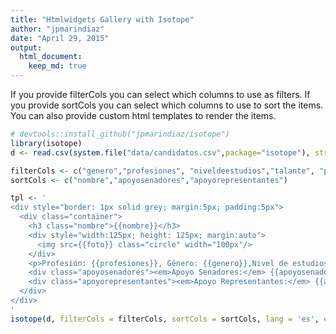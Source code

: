 ```yaml
---
title: "Htmlwidgets Gallery with Isotope"
author: "jpmarindiaz"
date: "April 29, 2015"
output: 
  html_document:
    keep_md: true
---
```



If you provide filterCols you can select which columns to use as filters.
If you provide sortCols you can select which columns to use to sort the items.
You can also provide custom html templates to render the items.

```r
# devtools::install_github("jpmarindiaz/isotope")
library(isotope)
d <- read.csv(system.file("data/candidatos.csv",package="isotope"), stringsAsFactors = FALSE)

filterCols <- c("genero","profesiones", "niveldeestudios","talante", "pragmaticoideologico","visionpais")
sortCols <- c("nombre","apoyosenadores","apoyorepresentantes")

tpl <- '
<div style="border: 1px solid grey; margin:5px; padding:5px">
  <div class="container">
    <h3 class="nombre">{{nombre}}</h3>
    <div style="width:125px; height: 125px; margin:auto">
      <img src={{foto}} class="circle" width="100px"/>
    </div>
    <p>Profesión: {{profesiones}}, Género: {{genero}},Nivel de estudios: {{niveldeestudios}}</p>
    <div class="apoyosenadores"><em>Apoyo Senadores:</em> {{apoyosenadores}}</div>
    <div class="apoyorepresentantes"><em>Apoyo Representantes:</em> {{apoyorepresentantes}}</div>
  </div>
</div>
'
isotope(d, filterCols = filterCols, sortCols = sortCols, lang = 'es', elemTpl = tpl, ncols=3)

```

